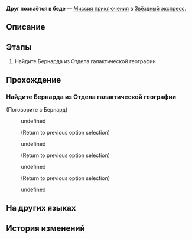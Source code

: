 {{Дополнить|Диалоги.}}
{{Миссия Инфобокс
|id              = 4050031
|Название        = 
|Изображение     = Миссия Освоения Друг познаётся в беде.png
|Тип             = Миссия приключения
|События         = 
|Глава           = 
|Условия         = 
|Персонажи       = Бернард; Первопроходец
|СтартЛокация    = [[Звёздный экспресс]] — [[Общий вагон]]
|Локации         = Общий вагон
|Предыдущая      = 
|Следующая       = 
|Награды         = Разрежённый эфир*2; Feather of Flame*1; Кредиты*8 000
}}
'''Друг познаётся в беде''' — [[Миссия приключения]] в [[Звёздный экспресс]].

==Описание==
{{Описание|<!--официальное описание из Перекрёстка судеб-->}}

==Этапы==
# Найдите Бернарда из Отдела галактической географии

==Прохождение==
{{Дополнить}}

{{Диалог Конец}}

===Найдите Бернарда из Отдела галактической географии===
{{Описание миссии|локация=Главная контрольная зона|Поговорите с Бернардом, главой Отдела галактической географии, и помогите пополнить запасы экспресса.}}
{{Диалог Начало}}


;(Поговорите с Бернард)
:{{Диалог|Разговор}} undefined
:<!--Unknown TalkSentence: 500218304-->
:<!--Unknown TalkSentence: 500218305-->
:<!--Unknown TalkSentence: 500218306-->
:;(Return to previous option selection)
:{{Диалог|Разговор}} undefined
:<!--Unknown TalkSentence: 500218308-->
:<!--Unknown TalkSentence: 500218309-->
:;(Return to previous option selection)
:{{Диалог|Разговор}} undefined
:<!--Unknown TalkSentence: 500218311-->
:<!--Unknown TalkSentence: 500218312-->
:;(Return to previous option selection)
:{{Диалог|Выход}} undefined
:<!--Unknown TalkSentence: 500218315-->
{{Диалог Конец}}

==На других языках==
{{На других языках
|en   = A Friend in Need Is a Friend Indeed
|zhs  = 出门靠朋友
|zht  = 出外靠朋友
|ja   = 家を出れば友達が頼り
|ko   = 밖에선 친구에게 의지해야 해
|es   = Para eso están los amigos
|fr   = C'est dans le besoin qu'on reconnaît ses amis
|ru   = Друг познаётся в беде
|th   = เพื่อนในยามยากคือเพื่อนแท้
|vi   = Ra Đường Nhờ Bạn Bè
|de   = Wahre Freunde erkennt man in der Not
|id   = Mengandalkan Teman
|pt   = Amigo Estou Aqui
}}

==История изменений==
{{История изменений|2.7}}

